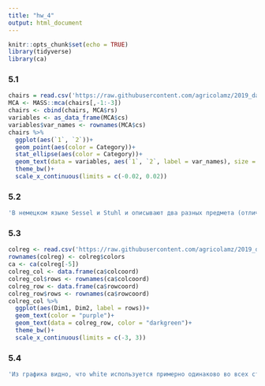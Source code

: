 ```yaml
---
title: "hw_4"
output: html_document
---
```


```r
knitr::opts_chunk$set(echo = TRUE)
library(tidyverse)
library(ca)
```


### 5.1
```r
chairs = read.csv('https://raw.githubusercontent.com/agricolamz/2019_data_analysis_for_linguists/master/data/students/rita7798/hw5_CA_MCA/hw5_chairs.csv')
MCA <- MASS::mca(chairs[,-1:-3])
chairs <- cbind(chairs, MCA$rs)
variables <- as_data_frame(MCA$cs)
variables$var_names <- rownames(MCA$cs)
chairs %>% 
  ggplot(aes(`1`, `2`))+
  geom_point(aes(color = Category))+
  stat_ellipse(aes(color = Category))+
  geom_text(data = variables, aes(`1`, `2`, label = var_names), size = 3)+
  theme_bw()+
  scale_x_continuous(limits = c(-0.02, 0.02))
```


### 5.2
```r
'В немецком языке Sessel и Stuhl и описывают два разных предмета (отличаются между собой по ряду признаков), однако местами они могут обладать общими характеристиками (как отдельные категории с некоторыми общими свойствами).'
```


### 5.3
```r
colreg <- read.csv('https://raw.githubusercontent.com/agricolamz/2019_data_analysis_for_linguists/master/data/students/rita7798/hw5_CA_MCA/hw5_colreg.csv')
rownames(colreg) <- colreg$colors
ca <- ca(colreg[-5])
colreg_col <- data.frame(ca$colcoord)
colreg_col$rows <- rownames(ca$colcoord)
colreg_row <- data.frame(ca$rowcoord)
colreg_row$rows <- rownames(ca$rowcoord)
colreg_col %>% 
  ggplot(aes(Dim1, Dim2, label = rows))+
  geom_text(color = "purple")+
  geom_text(data = colreg_row, color = "darkgreen")+
  theme_bw()+
  scale_x_continuous(limits = c(-3, 3))
```


### 5.4
```r
'Из графика видно, что white используется примерно одинаково во всех стилях; black очень часто встречается в разговорной речи; для прессы характерны red, green и orange; а brown, purple, blue, yellow и pink преимущественно употребляются в художественной литературе; и только gray удален от всех остальных.'
```
